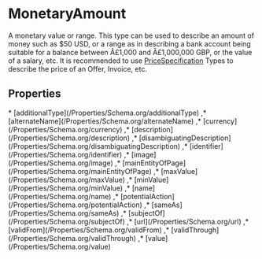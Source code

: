 # MonetaryAmount

A monetary value or range. This type can be used to describe an amount of money such as $50 USD, or a range as in describing a bank account being suitable for a balance between Â£1,000 and Â£1,000,000 GBP, or the value of a salary, etc. It is recommended to use <a class="localLink" href="/PriceSpecification">PriceSpecification</a> Types to describe the price of an Offer, Invoice, etc.

## Properties

<Grid>
* [additionalType](/Properties/Schema.org/additionalType)
,* [alternateName](/Properties/Schema.org/alternateName)
,* [currency](/Properties/Schema.org/currency)
,* [description](/Properties/Schema.org/description)
,* [disambiguatingDescription](/Properties/Schema.org/disambiguatingDescription)
,* [identifier](/Properties/Schema.org/identifier)
,* [image](/Properties/Schema.org/image)
,* [mainEntityOfPage](/Properties/Schema.org/mainEntityOfPage)
,* [maxValue](/Properties/Schema.org/maxValue)
,* [minValue](/Properties/Schema.org/minValue)
,* [name](/Properties/Schema.org/name)
,* [potentialAction](/Properties/Schema.org/potentialAction)
,* [sameAs](/Properties/Schema.org/sameAs)
,* [subjectOf](/Properties/Schema.org/subjectOf)
,* [url](/Properties/Schema.org/url)
,* [validFrom](/Properties/Schema.org/validFrom)
,* [validThrough](/Properties/Schema.org/validThrough)
,* [value](/Properties/Schema.org/value)

</Grid>

